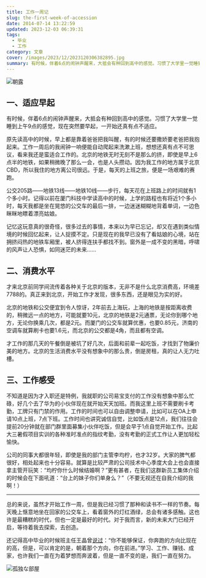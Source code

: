 ```yaml
---
title: 工作一周记
slug: the-first-week-of-accession
date: 2014-07-14 13:22:59
updated: 2023-12-03 06:39:31
tags:
  - 毕业
  - 工作
category: 文章
cover: /images/2023/12/2023120306382895.jpg
summary: 有时候，伴着6点的闹钟声醒来，大抵会有种回到高中的感觉。习惯了大学里一觉睡到上午9点的感觉，现在突然要早起，一开始还真有点不适应。
---
```


![朝露](/images/2023/12/2023120306305570.jpg)

## 一、适应早起

有时候，伴着6点的闹钟声醒来，大抵会有种回到高中的感觉。习惯了大学里一觉睡到上午9点的感觉，现在突然要早起，一开始还真有点不适应。

原先读高中的时候，早上都是靠着爸爸把我叫醒，有的时候还要撒娇要老爸把我抱起来。工作一周后的我闹钟一响便能自动爬起来洗漱上班，想想还真有点不可思议，看来我还是蛮适合工作的。北京的地铁无时无刻不是那么的挤，即使是早上6点半的地铁，如果稍微晚了那么一会，也是人头攒动。因为我工作的地方属于北京CBD，所以我住的地方离公司很远。于是，每天的上班之旅，便是一场艰难的赛跑。

公交205路——地铁13线——地铁10线——步行，每天花在上班路上的时间就有1个多小时。记得以前在厦门科技中学读高中的时候，上学的路程也有将近1个多小时，每天我都是坐在晃悠的公交车的最后一排，一边迷迷糊糊地背着单词，一边色眯眯地瞟着漂亮姑娘。

记忆这玩意真的很奇怪，很多过去的事情，本来以为早已忘记，却又在遇到类似情境的时候回忆起来，让人捉摸不定。只是现在的我早已没有了看姑娘的心境，站在拥挤闷热的地铁车厢里，被人挤得连扶手都找不到。窗外是一成不变的黑暗，呼啸的风声让人恐惧，如同迷茫的未来……

## 二、消费水平

才来北京前同学间流传着各种关于北京的版本，无非不是什么北京消费高，环境差7788的。真正来到北京，开始工作才发现，很多东西，还是眼见为实的好。

北京的地铁和公交便宜到令人惊讶，2年前去上海玩，上海的地铁是按距离收费的，稍微远一点的地方，可能就要10元，北京的地铁是2元通票，无论你到哪个地方，无论你换乘几次，都是2元。而厦门的公交车就算优惠，也要0.85元，济南的空调车就算刷卡也要1.6元，而北京的公交都是4角，而且都有空调。

才工作的那几天的午餐倒是被坑了好几次，后面和前辈一起吃饭，才找到了物廉价美的地方。北京的生活消费水平没有想象中的那么贵，倒是房租，真的让人无力吐槽。

## 三、工作感受

不知道是因为才入职还是特例，我就职的公司易宝支付的工作没有想象中那么忙碌，好几个去了华为的小伙伴现在就开始天天加班。而我这里上班不需要刷卡考勤，工牌只有门禁的作用。工作的时间也可以自由调整申请，比如可以在OA上申请10点上班，7点下班。工作时间也讲究诚信自觉，比如饭点是12点，我们往往会提前20分钟就在部门群里面募集小伙伴吃饭，但是会早于1点自觉开始工作。比起大三暑假项目实训的各种准时准点的指纹考勤，没有考勤的正式工作让人更加轻松愉快。

公司的同事大都很年轻，即使是我的部门主管李均柠，也才32岁。大家的脾气都很好，相处起来也十分容易。就算是比较严肃的公司技术中心季度大会上也会直接拿主管开玩笑：“均柠你什么时候结婚啊？”更有甚者，在我们这群新员工集体介绍的时候会在下面吼道：“台上的妹子你们单身么？”（不要无视还在自我介绍的我啊！）

---

总的来说，虽然才开始工作一周，但是我已经习惯了那种和读书不一样的节奏。每天晚上惬意地坐在回家的公交车上，看着窗外的灯红酒绿，总会有诸多感触。这也许是最糟糕的时代，但也一定是最好的时代。对于我而言，新的未来大门已经开启，等待着我去探索，去创造。

还记得高中毕业的时候班主任王晶曾[说过](/posts/when-i-was-young/)：“你不能够保证，你奔跑的方向比现在的高，但是，可以肯定的是，朝着那个方向，你在前进。”学习、工作、赚钱、成家，也许我们一直在为着梦想而奔波着，但是一直不变的是，我们一直在努力。

![孤独な部屋](/images/2023/12/2023120306341521.jpg)
